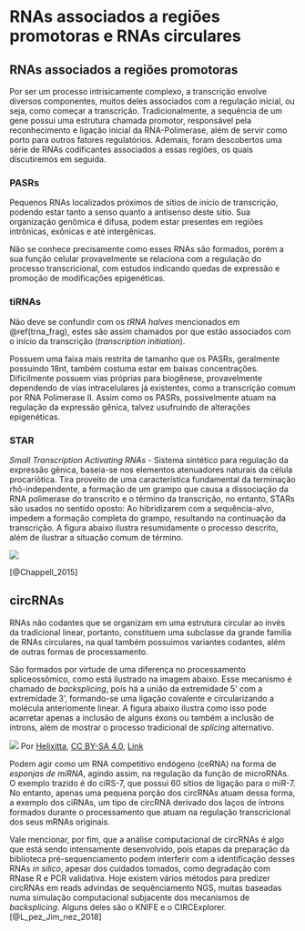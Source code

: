 # RNAs associados a regiões promotoras e RNAs circulares

## RNAs associados a regiões promotoras

Por ser um processo intrisicamente complexo, a transcrição envolve diversos componentes, muitos deles associados com a regulação inicial, ou seja, como começar a transcrição. Tradicionalmente, a sequência de um gene possui uma estrutura chamada promotor, responsável pela reconhecimento e ligação inicial da RNA-Polimerase, além de servir como porto para outros fatores regulatórios. Ademais, foram descobertos uma série de RNAs codificantes associados a essas regiões, os quais discutiremos em seguida.

### PASRs

Pequenos RNAs localizados próximos de sítios de início de transcrição, podendo estar tanto a senso quanto a antisenso deste sítio.
Sua organização genômica é difusa, podem estar presentes em regiões intrônicas, exônicas e até intergênicas.

Não se conhece precisamente como esses RNAs são formados, porém a sua função celular provavelmente se relaciona com a regulação do processo transcricional, com estudos indicando quedas de expressão e promoção de modificações epigenéticas.

### tiRNAs

Não deve se confundir com os *tRNA halves* mencionados em \@ref(trna_frag), estes são assim chamados por que estão associados com o início da transcrição (*transcription initiation*).

Possuem uma faixa mais restrita de tamanho que os PASRs, geralmente possuindo 18nt, também costuma estar em baixas concentrações. Dificilmente possuem vias próprias para biogênese, provavelmente dependendo de vias intracelulares já existentes, como a transcrição comum por RNA Polimerase II. Assim como os PASRs, possivelmente atuam na regulação da expressão gênica, talvez usufruindo de alterações epigenéticas.

### STAR

*Small Transcription Activating RNAs* - Sistema sintético para regulação da expressão gênica, baseia-se nos elementos atenuadores naturais da célula procariótica. Tira proveito de uma característica fundamental da terminação rhô-independente, a formação de um grampo que causa a dissociação da RNA polimerase do transcrito e o término da transcrição, no entanto, STARs são usados no sentido oposto: Ao hibridizarem com a sequência-alvo, impedem a formação completa do grampo, resultando na continuação da transcrição. A figura abaixo ilustra resumidamente o processo descrito, além de ilustrar a situação comum de término.

![](https://main.bnchcdn.com/static/img/minisite/star/Figure2.png)

[@Chappell_2015]

## circRNAs

RNAs não codantes que se organizam em uma estrutura circular ao invés da tradicional linear, portanto, constituem uma subclasse da grande família de RNAs circulares, na qual também possuimos variantes codantes, além de outras formas de processamento. 

São formados por virtude de uma diferença no processamento spliceossômico, como está ilustrado na imagem abaixo. Esse mecanismo é chamado de *backsplicing*, pois há a união da extremidade 5' com a extremidade 3', formando-se uma ligação covalente e circularizando a molécula anteriomente linear. A figura abaixo ilustra como isso pode acarretar apenas a inclusão de alguns éxons ou também a inclusão de íntrons, além de mostrar o processo tradicional de *splicing* alternativo.

![](https://upload.wikimedia.org/wikipedia/commons/thumb/4/42/CircRNA.svg/1280px-CircRNA.svg.png)
Por <a href="//commons.wikimedia.org/wiki/User:Helixitta" title="User:Helixitta">Helixitta</a>, <a href="https://creativecommons.org/licenses/by-sa/4.0" title="Creative Commons Attribution-Share Alike 4.0">CC BY-SA 4.0</a>, <a href="https://commons.wikimedia.org/w/index.php?curid=56444195">Link</a>

Podem agir como um RNA competitivo endógeno (ceRNA) na forma de *esponjas de miRNA*, agindo assim, na regulação da função de microRNAs. O exemplo trazido é do ciRS-7, que possui 60 sítios de ligação para o miR-7. No entanto, apenas uma pequena porção dos circRNAs atuam dessa forma, a exemplo dos ciRNAs, um tipo de circRNA derivado dos laços de íntrons formados durante o processamento que atuam na regulação transcricional dos seus mRNAs originais.

Vale mencionar, por fim, que a análise computacional de circRNAs é algo que está sendo intensamente desenvolvido, pois etapas da preparação da biblioteca pré-sequenciamento podem interferir com a identificação desses RNAs *in silico*, apesar dos cuidados tomados, como degradação com RNase R e PCR validativa. Hoje existem vários métodos para predizer circRNAs em reads advindas de sequênciamento NGS, muitas baseadas numa simulação computacional subjacente dos mecanismos de *backsplicing*. Alguns deles são o KNIFE e o CIRCExplorer. [@L_pez_Jim_nez_2018]

